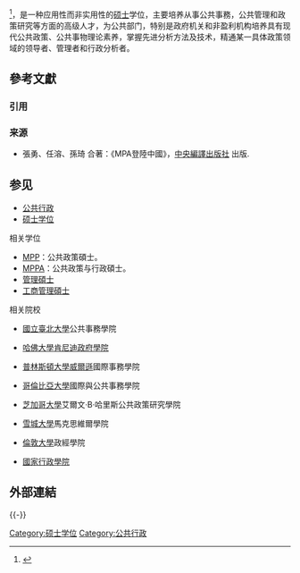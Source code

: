 {{noteTA
|G1=IT
|1=zh-cn:公共管理; zh-tw:公共行政; zh-hk:公共管理;
}}
{{地区用词2|zh-cn=公共管理硕士|zh-tw=公共行政碩士|equiv-hk=cn|equiv-mo=hk|as=称为|before='''|after='''|start=（{{lang-en|Master of Public Administration, 缩写：'''MPA'''}}，|end=）}}<ref name="报道0816A">{{cite web |author1=远洋 |title=第八批推荐使用外语词中文译名发布：含App、IPO等 |url=https://m.ithome.com/html/438181.htm |website=IT之家 |accessdate=2019-08-16 |location=北京 |language=zh-cn |archive-date=2020-08-20 |archive-url=https://web.archive.org/web/20200820050951/https://m.ithome.com/html/438181.htm |dead-url=no }}</ref>，是一种应用性而非实用性的[[硕士|硕士]]学位，主要培养从事公共事務，公共管理和政策研究等方面的高级人才，为公共部门，特别是政府机关和非盈利机构培养具有现代公共政策、公共事物理论素养，掌握先进分析方法及技术，精通某一具体政策领域的领导者、管理者和行政分析者。

== 參考文獻 ==
=== 引用 ===
{{Reflist}}

=== 来源 ===
{{refbegin}}
* 張勇、任溶、孫琦 合著：《MPA登陸中國》，[[中央編譯出版社|中央編譯出版社]] 出版.
{{refend}}

== 参见 ==
* [[公共行政|公共行政]]
* [[硕士学位|硕士学位]]
; 相关学位
* [[MPP|MPP]]：公共政策碩士。
* [[MPPA|MPPA]]：公共政策与行政碩士。
* [[管理碩士|管理碩士]]
* [[工商管理碩士|工商管理碩士]]

; 相关院校
*{{ROC}}[[國立臺北大學|國立臺北大學]]公共事務學院
*{{USA}}[[哈佛大學|哈佛大學]][[肯尼迪政府學院|肯尼迪政府學院]]
*{{USA}}[[普林斯頓大學|普林斯頓大學]][[威爾遜|威爾遜]]國際事務學院
*{{USA}}[[哥倫比亞大學|哥倫比亞大學]]國際與公共事務學院
*{{USA}}[[芝加哥大學|芝加哥大學]]艾爾文·B·哈里斯公共政策研究學院
*{{USA}}[[雪城大學|雪城大學]]馬克思維爾學院
*{{UK}}[[倫敦大學|倫敦大學]]政經學院
*{{FRA}}[[國家行政學院_(法國)|國家行政學院]]
== 外部連結 ==
{{-}}
{{學位}}

[[Category:硕士学位|Category:硕士学位]]
[[Category:公共行政|Category:公共行政]]

{{edu-stub}}